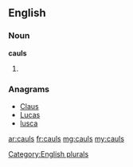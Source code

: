 ==English==

===Noun===
'''cauls'''

# {{plural of|caul}}

===Anagrams===
* [[Claus#English|Claus]]
* [[Lucas#English|Lucas]]
* [[lusca#English|lusca]]

[[Category:English plurals]]

[[ar:cauls]]
[[fr:cauls]]
[[mg:cauls]]
[[my:cauls]]